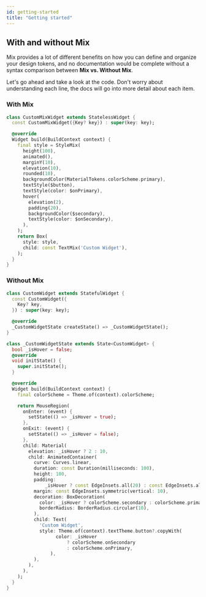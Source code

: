 ```yaml
---
id: getting-started
title: "Getting started"
---
```


## With and without Mix

Mix provides a lot of different benefits on how you can define and organize your design tokens, and no documentation would be complete without a syntax comparison between **Mix vs. Without Mix**.

Let's go ahead and take a look at the code. Don't worry about understanding each line, the docs will go into more detail about each item.

### With Mix

```dart
class CustomMixWidget extends StatelessWidget {
  const CustomMixWidget({Key? key}) : super(key: key);

  @override
  Widget build(BuildContext context) {
    final style = StyleMix(
      height(100),
      animated(),
      marginY(10),
      elevation(10),
      rounded(10),
      backgroundColor(MaterialTokens.colorScheme.primary),
      textStyle($button),
      textStyle(color: $onPrimary),
      hover(
        elevation(2),
        padding(20),
        backgroundColor($secondary),
        textStyle(color: $onSecondary),
      ),
    );
    return Box(
      style: style,
      child: const TextMix('Custom Widget'),
    );
  }
}
```

### Without Mix

```dart
class CustomWidget extends StatefulWidget {
  const CustomWidget({
    Key? key,
  }) : super(key: key);

  @override
  _CustomWidgetState createState() => _CustomWidgetState();
}

class _CustomWidgetState extends State<CustomWidget> {
  bool _isHover = false;
  @override
  void initState() {
    super.initState();
  }

  @override
  Widget build(BuildContext context) {
    final colorScheme = Theme.of(context).colorScheme;

    return MouseRegion(
      onEnter: (event) {
        setState(() => _isHover = true);
      },
      onExit: (event) {
        setState(() => _isHover = false);
      },
      child: Material(
        elevation: _isHover ? 2 : 10,
        child: AnimatedContainer(
          curve: Curves.linear,
          duration: const Duration(milliseconds: 100),
          height: 100,
          padding:
              _isHover ? const EdgeInsets.all(20) : const EdgeInsets.all(0),
          margin: const EdgeInsets.symmetric(vertical: 10),
          decoration: BoxDecoration(
            color: _isHover ? colorScheme.secondary : colorScheme.primary,
            borderRadius: BorderRadius.circular(10),
          ),
          child: Text(
            'Custom Widget',
            style: Theme.of(context).textTheme.button?.copyWith(
                  color: _isHover
                      ? colorScheme.onSecondary
                      : colorScheme.onPrimary,
                ),
          ),
        ),
      ),
    );
  }
}
```
